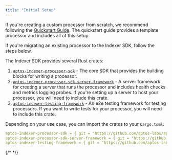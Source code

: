 ```yaml
---
title: "Initial Setup"
---
```


If you're creating a custom processor from scratch, we recommend following the [Quickstart Guide](/ja/build/indexer/indexer-sdk/quickstart).
The quickstart guide provides a template processor and includes all of this setup.

If you're migrating an existing processor to the Indexer SDK, follow the steps below.

The Indexer SDK provides several Rust crates:

1. [`aptos-indexer-processor-sdk`](https://github.com/aptos-labs/aptos-indexer-processor-sdk/tree/main/aptos-indexer-processors-sdk/sdk) - The core SDK that provides the building blocks for writing a processor.
2. [`aptos-indexer-processor-sdk-server-framework`](https://github.com/aptos-labs/aptos-indexer-processor-sdk/tree/main/aptos-indexer-processors-sdk/sdk-server-framework) - A server framework for creating a server that runs the processor and includes health checks and metrics logging probes.
   If you're setting up a server to host your processor, you will need to include this crate.
3. [`aptos-indexer-testing-framework`](https://github.com/aptos-labs/aptos-indexer-processor-sdk/tree/main/aptos-indexer-processors-sdk/testing-framework) - An e2e testing framework for testing processors.
   If you want to write tests for your processor, you will need to include this crate.

Depending on your use case, you can import the crates to your `Cargo.toml`.

```yaml
aptos-indexer-processor-sdk = { git = "https://github.com/aptos-labs/aptos-indexer-processor-sdk.git", rev = "aptos-indexer-processor-sdk-v1.0.0" }
aptos-indexer-processor-sdk-server-framework = { git = "https://github.com/aptos-labs/aptos-indexer-processor-sdk.git", rev = "aptos-indexer-processor-sdk-v1.0.0" }
aptos-indexer-testing-framework = { git = "https://github.com/aptos-labs/aptos-indexer-processor-sdk.git", rev = "aptos-indexer-processor-sdk-v1.0.0" }
```

{/* <!-- Add list of SDK releases once we have that --> */}
